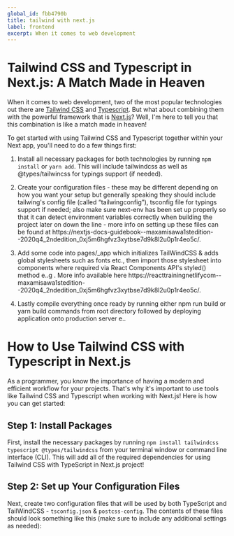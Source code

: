 ```yaml
---
global_id: fbb4790b
title: tailwind with next.js
label: frontend
excerpt: When it comes to web development
---
```


# Tailwind CSS and Typescript in Next.js: A Match Made in Heaven
When it comes to web development, two of the most popular technologies out there are [Tailwind CSS](https://tailwindcss.com/) and [Typescript](https://www.typescriptlang.org/). But what about combining them with the powerful framework that is [Next.js](https://nextjs.org/)? Well, I'm here to tell you that this combination is like a match made in heaven!

To get started with using Tailwind CSS and Typescript together within your Next app, you'll need to do a few things first:

 1) Install all necessary packages for both technologies by running `npm install` or `yarn add`. This will include tailwindcss as well as @types/tailwincss for typings support (if needed).

 2) Create your configuration files - these may be different depending on how you want your setup but generally speaking they should include tailwing's config file (called “tailwingconfig”), tsconfig file for typings support if needed; also make sure next-env has been set up properly so that it can detect environment variables correctly when building the project later on down the line - more info on setting up these files can be found at https://nextjs-docs-guidebook--maxamisawa1stedition--2020q4_2ndedition_0xj5m6hgfvz3xytbse7d9k8l2u0p1r4eo5c/.

 3) Add some code into pages/_app which initializes TailWindCSS & adds global stylesheets such as fonts etc., then import those stylesheet into components where required via React Components API's styled() method e..g . More info available here https://reacttrainingnetlifycom--maxamisawa1stedition--2020q4_2ndedition_0xj5m6hgfvz3xytbse7d9k8l2u0p1r4eo5c/.

 4) Lastly compile everything once ready by running either
npm run build or yarn build commands from root directory followed by deploying application onto production server e..

# How to Use Tailwind CSS with Typescript in Next.js
As a programmer, you know the importance of having a modern and efficient workflow for your projects.
That's why it's important to use tools like Tailwind CSS and Typescript when working with Next.js! Here is how you can get started:
## Step 1: Install Packages
First, install the necessary packages by running `npm install tailwindcss typescript @types/tailwindcss` from your terminal window or command line interface (CLI).
This will add all of the required dependencies for using Tailwind CSS with TypeScript in Next.js project!

## Step 2: Set up Your Configuration Files  		   	   	     	                                   
Next, create two configuration files that will be used by both TypeScript and TailWindCSS - `tsconfig.json` & `postcss-config`.
The contents of these files should look something like this (make sure to include any additional settings as needed):
